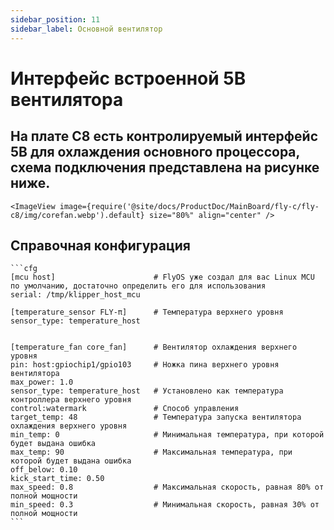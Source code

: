 ```yaml
---
sidebar_position: 11
sidebar_label: Основной вентилятор
---
```





# Интерфейс встроенной 5В вентилятора

## На плате C8 есть контролируемый интерфейс 5В для охлаждения основного процессора, схема подключения представлена на рисунке ниже.

    <ImageView image={require('@site/docs/ProductDoc/MainBoard/fly-c/fly-c8/img/corefan.webp').default} size="80%" align="center" />

## Справочная конфигурация

    ```cfg
    [mcu host]                      # FlyOS уже создал для вас Linux MCU по умолчанию, достаточно определить его для использования            
    serial: /tmp/klipper_host_mcu 

    [temperature_sensor FLY-π]      # Температура верхнего уровня
    sensor_type: temperature_host


    [temperature_fan core_fan]      # Вентилятор охлаждения верхнего уровня
    pin: host:gpiochip1/gpio103     # Ножка пина верхнего уровня вентилятора
    max_power: 1.0
    sensor_type: temperature_host   # Установлено как температура контроллера верхнего уровня
    control:watermark               # Способ управления
    target_temp: 48                 # Температура запуска вентилятора охлаждения верхнего уровня
    min_temp: 0                     # Минимальная температура, при которой будет выдана ошибка
    max_temp: 90                    # Максимальная температура, при которой будет выдана ошибка
    off_below: 0.10
    kick_start_time: 0.50
    max_speed: 0.8                  # Максимальная скорость, равная 80% от полной мощности
    min_speed: 0.3                  # Минимальная скорость, равная 30% от полной мощности
    ```
